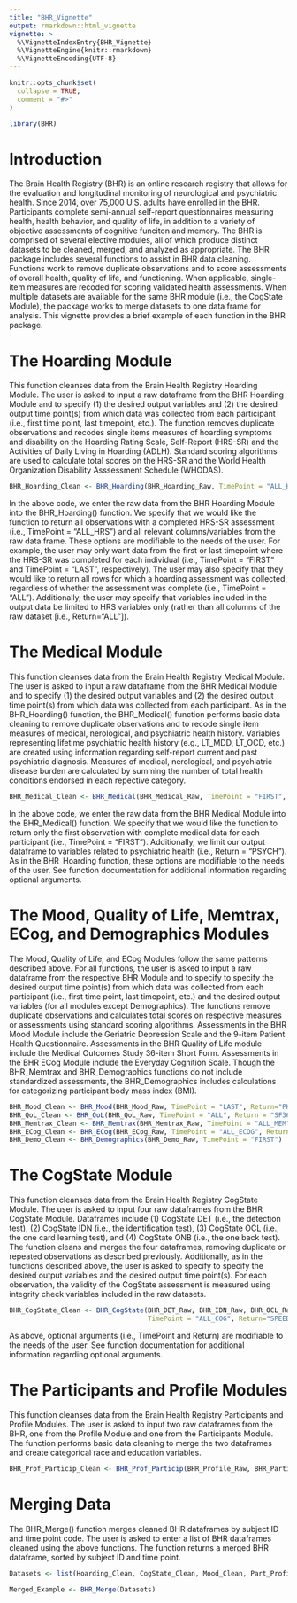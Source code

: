 ```yaml
---
title: "BHR_Vignette"
output: rmarkdown::html_vignette
vignette: >
  %\VignetteIndexEntry{BHR_Vignette}
  %\VignetteEngine{knitr::rmarkdown}
  %\VignetteEncoding{UTF-8}
---
```


```r
knitr::opts_chunk$set(
  collapse = TRUE,
  comment = "#>"
)
```

```r
library(BHR)
```

# Introduction

The Brain Health Registry (BHR) is an online research registry that allows for the evaluation and longitudinal monitoring of neurological and psychiatric health. Since 2014, over 75,000 U.S. adults have enrolled in the BHR. Participants complete semi-annual self-report questionnaires measuring health, health behavior, and quality of life, in addition to a variety of objective assessments of cognitive funciton and memory. The BHR is comprised of several elective modules, all of which produce distinct datasets to be cleaned, merged, and analyzed as appropriate. The BHR package includes several functions to assist in BHR data cleaning. Functions work to remove duplicate observations and to score assessments of overall health, quality of life, and functioning. When applicable, single-item measures are recoded for scoring validated health assessments. When multiple datasets are available for the same BHR module (i.e., the CogState Module), the package works to merge datasets to one data frame for analysis. This vignette provides a brief example of each function in the BHR package.

# The Hoarding Module  

This function cleanses data from the Brain Health Registry Hoarding Module. The user is asked to input a raw dataframe from the BHR Hoarding Module and to specify (1) the desired output variables and (2) the desired output time point(s) from which data was collected from each participant (i.e., first time point, last timepoint, etc.). The function removes duplicate observations and recodes single items measures of hoarding symptoms and disability on the Hoarding Rating Scale, Self-Report (HRS-SR) and the Activities of Daily Living in Hoarding (ADLH). Standard scoring algorithms are used to calculate total scores on the HRS-SR and the World Health Organization Disability Asssessment Schedule (WHODAS).  

```r
BHR_Hoarding_Clean <- BHR_Hoarding(BHR_Hoarding_Raw, TimePoint = "ALL_HRS", Return="ALL")
```

In the above code, we enter the raw data from the BHR Hoarding Module into the BHR_Hoarding() function. We specify that we would like the function to return all observations with a completed HRS-SR assessment (i.e., TimePoint = "ALL_HRS") and all relevant columns/variables from the raw data frame. These options are modifiable to the needs of the user. For example, the user may only want data from the first or last timepoint where the HRS-SR was completed for each individual (i.e., TimePoint = "FIRST" and TimePoint = "LAST", respectively). The user may also specify that they would like to return all rows for which a hoarding assessment was collected, regardless of whether the assessment was complete (i.e., TimePoint = "ALL"). Additionally, the user may specify that variables included in the output data be limited to HRS variables only (rather than all columns of the raw dataset [i.e., Return="ALL"]).  

# The Medical Module  

This function cleanses data from the Brain Health Registry Medical Module. The user is asked to input a raw dataframe from the BHR Medical Module and to specify (1) the desired output variables and (2) the desired output time point(s) from which data was collected from each participant. As in the BHR_Hoarding() function, the BHR_Medical() function performs basic data cleaning to remove duplicate observations and to recode single item measures of medical, nerological, and psychiatric health history. Variables representing lifetime psychiatric health history (e.g., LT_MDD, LT_OCD, etc.) are created using information regarding self-report current and past psychiatric diagnosis. Measures of medical, nerological, and psychiatric disease burden are calculated by summing the number of total health conditions endorsed in each repective category.

```r
BHR_Medical_Clean <- BHR_Medical(BHR_Medical_Raw, TimePoint = "FIRST", Return="PSYCH")
```

In the above code, we enter the raw data from the BHR Medical Module into the BHR_Medical() function. We specify that we would like the function to return only the first observation with complete medical data for each participant (i.e., TimePoint = "FIRST"). Additionally, we limit our output dataframe to variables related to psychiatric health (i.e., Return = "PSYCH"). As in the BHR_Hoarding function, these options are modifiable to the needs of the user. See function documentation for additional information regarding optional arguments.   

# The Mood, Quality of Life, Memtrax, ECog, and Demographics Modules

The Mood, Quality of Life, and ECog Modules follow the same patterns described above. For all functions, the user is asked to input a raw dataframe from the respective BHR Module and to specify to specify the desired output time point(s) from which data was collected from each participant (i.e., first time point,  last timepoint, etc.) and the desired output variables (for all modules except Demographics). The functions remove duplicate observations and calculates total scores on respective measures or assessments using standard scoring algorithms. Assessments in the BHR Mood Module include the Geriatric Depression Scale and the 9-item Patient Health Questionnaire. Assessments in the BHR Quality of Life module include the Medical Outcomes Study 36-item Short Form.  Assessments in the BHR ECog Module include the Everyday Cognition Scale. Though the BHR_Memtrax and BHR_Demographics functions do not include standardized assessments, the BHR_Demographics includes calculations for categorizing participant body mass index (BMI). 

```r
BHR_Mood_Clean <- BHR_Mood(BHR_Mood_Raw, TimePoint = "LAST", Return="PHQ9")
BHR_QoL_Clean <- BHR_QoL(BHR_QoL_Raw, TimePoint = "ALL", Return = "SF36_Scored")
BHR_Memtrax_Clean <- BHR_Memtrax(BHR_Memtrax_Raw, TimePoint = "ALL_MEM", Return = "RT_ACC")
BHR_ECog_Clean <- BHR_ECog(BHR_ECog_Raw, TimePoint = "ALL_ECOG", Return = "SummaryScores")
BHR_Demo_Clean <- BHR_Demographics(BHR_Demo_Raw, TimePoint = "FIRST")
```

# The CogState Module  

This function cleanses data from the Brain Health Registry CogState Module. The user is asked to input four raw dataframes from the BHR CogState Module. Dataframes include (1) CogState DET (i.e., the detection test), (2) CogState IDN (i.e., the identification test), (3) CogState OCL (i.e., the one card learning test), and (4) CogState ONB (i.e., the one back test). The function cleans and merges the four dataframes, removing duplicate or repeated observations as described previously. Additionally, as in the functions described above, the user is asked to specify to specify the desired output variables and the desired output time point(s). For each observation, the validity of the CogState assessment is measured using integrity check variables included in the raw datasets.

```r
BHR_CogState_Clean <- BHR_CogState(BHR_DET_Raw, BHR_IDN_Raw, BHR_OCL_Raw, BHR_ONB_Raw, 
                                   TimePoint = "ALL_COG", Return="SPEED_ACC")
```

As above,  optional arguments (i.e., TimePoint and Return) are modifiable to the needs of the user. See function documentation for additional information regarding optional arguments.

# The Participants and Profile Modules  

This function cleanses data from the Brain Health Registry Participants and Profile Modules. The user is asked to input two raw dataframes from the BHR, one from the Profile Module and one from the Participants Module. The function performs basic data cleaning to merge the two dataframes and create categorical race and education variables.

```r
BHR_Prof_Particip_Clean <- BHR_Prof_Particip(BHR_Profile_Raw, BHR_Participants_Raw)
```

# Merging Data

The BHR_Merge() function merges cleaned BHR dataframes by subject ID and time point code. The user is asked to enter a list of BHR dataframes cleaned using the above functions. The function returns a merged BHR dataframe, sorted by subject ID and time point. 

```r
Datasets <- list(Hoarding_Clean, CogState_Clean, Mood_Clean, Part_Profile_Clean)

Merged_Example <- BHR_Merge(Datasets)
```
